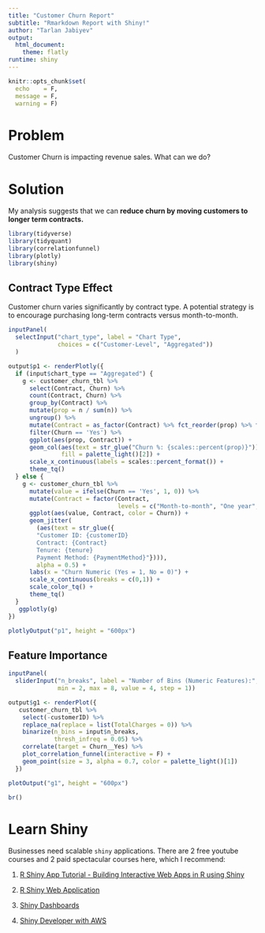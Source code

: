 ---
title: "Customer Churn Report"
subtitle: "Rmarkdown Report with Shiny!"
author: "Tarlan Jabiyev"
output: 
  html_document:
    theme: flatly
runtime: shiny
---

```{r setup, include=FALSE}
knitr::opts_chunk$set(
  echo    = F, 
  message = F, 
  warning = F)
```

# Problem

Customer Churn is impacting revenue sales. What can we do?

# Solution

My analysis suggests that we can __reduce churn by moving customers to longer term contracts.__

```{r}
library(tidyverse)
library(tidyquant)
library(correlationfunnel)
library(plotly)
library(shiny)
```

## Contract Type Effect

Customer churn varies significantly by contract type. A potential strategy is to encourage purchasing long-term contracts versus month-to-month. 

```{r}
inputPanel(
  selectInput("chart_type", label = "Chart Type",
              choices = c("Customer-Level", "Aggregated"))
  )
```

```{r}
output$p1 <- renderPlotly({
  if (input$chart_type == "Aggregated") {
    g <- customer_churn_tbl %>%
      select(Contract, Churn) %>%
      count(Contract, Churn) %>%
      group_by(Contract) %>%
      mutate(prop = n / sum(n)) %>%
      ungroup() %>%
      mutate(Contract = as_factor(Contract) %>% fct_reorder(prop) %>% fct_rev()) %>%
      filter(Churn == 'Yes') %>%
      ggplot(aes(prop, Contract)) +
      geom_col(aes(text = str_glue("Churn %: {scales::percent(prop)}")), 
               fill = palette_light()[2]) +
      scale_x_continuous(labels = scales::percent_format()) +
      theme_tq() 
  } else {
    g <- customer_churn_tbl %>%
      mutate(value = ifelse(Churn == 'Yes', 1, 0)) %>%
      mutate(Contract = factor(Contract, 
                               levels = c("Month-to-month", "One year", "Two year"))) %>%
      ggplot(aes(value, Contract, color = Churn)) +
      geom_jitter(
        (aes(text = str_glue({
        "Customer ID: {customerID}
        Contract: {Contract}
        Tenure: {tenure}
        Payment Method: {PaymentMethod}"}))),
        alpha = 0.5) +
      labs(x = "Churn Numeric (Yes = 1, No = 0)") +
      scale_x_continuous(breaks = c(0,1)) +
      scale_color_tq() +
      theme_tq() 
  }
   ggplotly(g)
})

plotlyOutput("p1", height = "600px")
```

## Feature Importance

```{r}
inputPanel(
  sliderInput("n_breaks", label = "Number of Bins (Numeric Features):",
              min = 2, max = 8, value = 4, step = 1))
```


```{r}
output$g1 <- renderPlot({
   customer_churn_tbl %>%
    select(-customerID) %>%
    replace_na(replace = list(TotalCharges = 0)) %>%
    binarize(n_bins = input$n_breaks, 
             thresh_infreq = 0.05) %>%
    correlate(target = Churn__Yes) %>%
    plot_correlation_funnel(interactive = F) +
    geom_point(size = 3, alpha = 0.7, color = palette_light()[1])
  })

plotOutput("g1", height = "600px")

br()
```

<div class="well">
# Learn Shiny

Businesses need scalable `shiny` applications. There are 2 free youtube courses and 2 paid spectacular courses here, which I recommend:

1. [R Shiny App Tutorial - Building Interactive Web Apps in R using Shiny](https://youtube.com/playlist?list=PL6wLL_RojB5xNOhe2OTSd-DPkMLVY9DfB)

2. [R Shiny Web Application](https://youtube.com/playlist?list=PLtqF5YXg7GLkxx_GGXDI_EiAvkhY9olbe)

3. [Shiny Dashboards](https://university.business-science.io/p/ds4b-102-r-shiny-web-application-business-level-1)

4. [Shiny Developer with AWS](https://university.business-science.io/p/expert-shiny-developer-with-aws-course-ds4b-202a-r)
